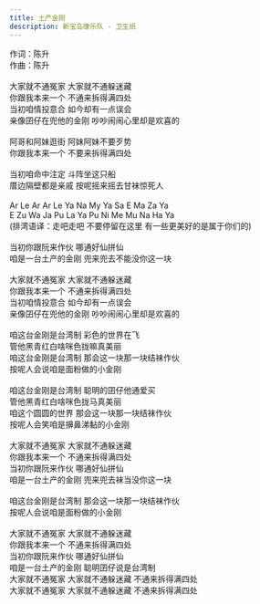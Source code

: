 ```yaml
---
title: 土产金刚
description: 新宝岛康乐队 - 卫生纸
---
```


作词：陈升<br />作曲：陈升<br /><br />大家就不通冤家 大家就不通躲迷藏<br />你跟我本来一个 不通来拆得满四处<br />当初咱情投意合 如今却有一点误会<br />亲像囝仔在兜他的金刚 吵吵闹闹心里却是欢喜的<br /><br />阿哥和阿妹逛街 阿妹阿妹不要歹势<br />你跟我本来一个 不要来拆得满四处<br /><br />当初咱命中注定 斗阵坐这只船<br />厝边隔壁都是亲戚 按呢摇来摇去甘袜惊死人<br /><br />Ar Le Ar Ar Le Ya Na My Ya Sa E Ma Za Ya<br />E Zu Wa Ja Pu La Ya Pu Ni Me Mu Na Ha Ya<br />(排湾语译：走吧走吧 不要停留在这里 有一些更美好的是属于你们的)<br /><br />当初你跟阮来作伙 哪通好仙拼仙<br />咱是一台土产的金刚 兜来兜去不能没你这一块<br /><br />大家就不通冤家 大家就不通躲迷藏<br />你跟我本来一个 不通来拆得满四处<br />当初咱情投意合 如今却有一点误会<br />亲像囝仔在兜他的金刚 吵吵闹闹心里却是欢喜的<br /><br />咱这台金刚是台湾制 彩色的世界在飞<br />管他黑青红白啥咪色拢嘛真美丽<br />咱这台金刚是台湾制 那会这一块那一块结袜作伙<br />按呢人会说咱是面粉做的小金刚<br /><br />咱这台金刚是台湾制 聪明的囝仔他通爱买<br />管他黑青红白啥咪色拢马真美丽<br />咱这个圆圆的世界 那会这一块那一块结袜作伙<br />按呢人会笑咱是擤鼻涕黏的小金刚<br /><br />大家就不通冤家 大家就不通躲迷藏<br />你跟我本来一个 不通来拆得满四处<br />当初你跟阮来作伙 哪通好仙拼仙<br />咱是一台土产的金刚 兜来兜去袜当没你这一块<br /><br />咱这台金刚是台湾制 那会这一块那一块结袜作伙<br />按呢人会说咱是面粉做的小金刚<br /><br />大家就不通冤家 大家就不通躲迷藏<br />你跟我本来一个 不通来拆得满四处<br />当初你跟阮来作伙 哪通好仙拼仙<br />咱是一台土产的金刚 聪明囝仔说是台湾制<br />大家就不通冤家 大家就不通躲迷藏 不通来拆得满四处<br />大家就不通冤家 大家就不通躲迷藏 不通来拆得满四处